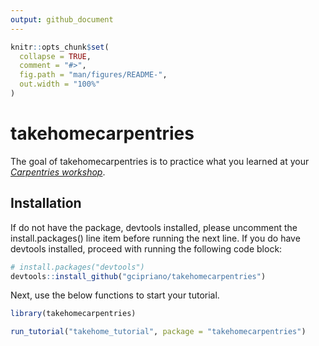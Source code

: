 ```yaml
---
output: github_document
---
```


<!-- README.md is generated from README.Rmd. Please edit that file -->

```r
knitr::opts_chunk$set(
  collapse = TRUE,
  comment = "#>",
  fig.path = "man/figures/README-",
  out.width = "100%"
)
```

# takehomecarpentries

<!-- badges: start -->
<!-- badges: end -->

The goal of takehomecarpentries is to practice what you learned at your [_Carpentries workshop_](http://swcarpentry.github.io/r-novice-inflammation/).

## Installation

If do not have the package, devtools installed, please uncomment the install.packages() line item before running the next line. If you do have devtools installed, proceed with running the following code block:

``` r
# install.packages("devtools")
devtools::install_github("gcipriano/takehomecarpentries")
```

Next, use the below functions to start your tutorial.


```r
library(takehomecarpentries)

run_tutorial("takehome_tutorial", package = "takehomecarpentries")

```
